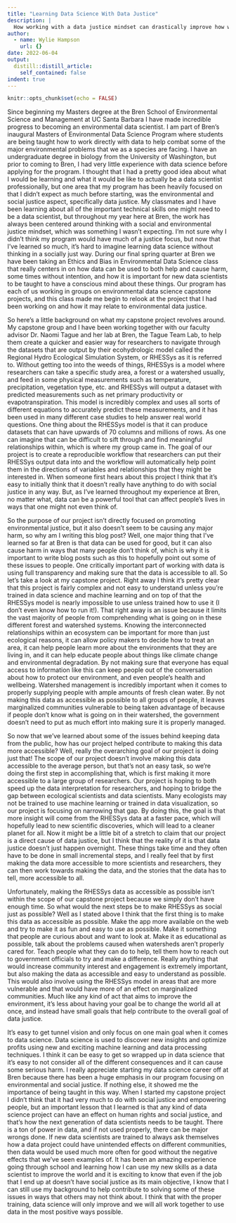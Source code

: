 ```yaml
---
title: "Learning Data Science With Data Justice"
description: |
  How working with a data justice mindset can drastically improve how we use data.
author:
  - name: Wylie Hampson
    url: {}
date: 2022-06-04
output:
  distill::distill_article:
    self_contained: false
indent: true
---
```



```r
knitr::opts_chunk$set(echo = FALSE)
```

Since beginning my Masters degree at the Bren School of Environmental Science and Management at UC Santa Barbara I have made incredible progress to becoming an environmental data scientist. I am part of Bren’s inaugural Masters of Environmental Data Science Program where students are being taught how to work directly with data to help combat some of the major environmental problems that we as a species are facing. I have an undergraduate degree in biology from the University of Washington, but prior to coming to Bren, I had very little experience with data science before applying for the program. I thought that I had a pretty good idea about what I would be learning and what it would be like to actually be a data scientist professionally, but one area that my program has been heavily focused on that I didn’t expect as much before starting, was the environmental and social justice aspect, specifically data justice. My classmates and I have been learning about all of the important technical skills one might need to be a data scientist, but throughout my year here at Bren, the work has always been centered around thinking with a social and environmental justice mindset, which was something I wasn’t expecting. I’m not sure why I didn’t think my program would have much of a justice focus, but now that I’ve learned so much, it’s hard to imagine learning data science without thinking in a socially just way. During our final spring quarter at Bren we have been taking an Ethics and Bias in Environmental Data Science class that really centers in on how data can be used to both help and cause harm, some times without intention, and how it is important for new data scientists to be taught to have a conscious mind about these things. Our program has each of us working in groups on environmental data science capstone projects, and this class made me begin to relook at the project that I had been working on and how it may relate to environmental data justice.\

So here’s a little background on what my capstone project revolves around. My capstone group and I have been working together with our faculty advisor Dr. Naomi Tague and her lab at Bren, the Tague Team Lab, to help them create a quicker and easier way for researchers to navigate through the datasets that are output by their ecohydrologic model called the Regional Hydro Ecological Simulation System, or RHESSys as it is referred to. Without getting too into the weeds of things, RHESSys is a model where researchers can take a specific study area, a forest or a watershed usually, and feed in some physical measurements such as temperature, precipitation, vegetation type, etc. and RHESSys will output a dataset with predicted measurements such as net primary productivity or evapotranspiration. This model is incredibly complex and uses all sorts of different equations to accurately predict these measurements, and it has been used in many different case studies to help answer real world questions. One thing about the RHESSys model is that it can produce datasets that can have upwards of 70 columns and millions of rows. As one can imagine that can be difficult to sift through and find meaningful relationships within, which is where my group came in. The goal of our project is to create a reproducible workflow that researchers can put their RHESSys output data into and the workflow will automatically help point them in the directions of variables and relationships that they might be interested in. When someone first hears about this project I think that it’s easy to initially think that it doesn’t really have anything to do with social justice in any way. But, as I’ve learned throughout my experience at Bren, no matter what, data can be a powerful tool that can affect people’s lives in ways that one might not even think of. \

So the purpose of our project isn’t directly focused on promoting environmental justice, but it also doesn’t seem to be causing any major harm, so why am I writing this blog post? Well, one major thing that I’ve learned so far at Bren is that data can be used for good, but it can also cause harm in ways that many people don’t think of, which is why it is important to write blog posts such as this to hopefully point out some of these issues to people. One critically important part of working with data is using full transparency and making sure that the data is accessible to all. So let’s take a look at my capstone project. Right away I think it’s pretty clear that this project is fairly complex and not easy to understand unless you’re trained in data science and machine learning and on top of that the RHESSys model is nearly impossible to use unless trained how to use it (I don’t even know how to run it!). That right away is an issue because it limits the vast majority of people from comprehending what is going on in these different forest and watershed systems. Knowing the interconnected relationships within an ecosystem can be important for more than just ecological reasons, it can allow policy makers to decide how to treat an area, it can help people learn more about the environments that they are living in, and it can help educate people about things like climate change and environmental degradation. By not making sure that everyone has equal access to information like this can keep people out of the conversation about how to protect our environment, and even people’s health and wellbeing. Watershed management is incredibly important when it comes to properly supplying people with ample amounts of fresh clean water. By not making this data as accessible as possible to all groups of people, it leaves marginalized communities vulnerable to being taken advantage of because if people don’t know what is going on in their watershed, the government doesn’t need to put as much effort into making sure it is properly managed.\

So now that we’ve learned about some of the issues behind keeping data from the public, how has our project helped contribute to making this data more accessible? Well, really the overarching goal of our project is doing just that! The scope of our project doesn’t involve making this data accessible to the average person, but that’s not an easy task, so we’re doing the first step in accomplishing that, which is first making it more accessible to a large group of researchers. Our project is hoping to both speed up the data interpretation for researchers, and hoping to bridge the gap between ecological scientists and data scientists. Many ecologists may not be trained to use machine learning or trained in data visualization, so our project is focusing on narrowing that gap. By doing this, the goal is that more insight will come from the RHESSys data at a faster pace, which will hopefully lead to new scientific discoveries, which will lead to a cleaner planet for all. Now it might be a little bit of a stretch to claim that our project is a direct cause of data justice, but I think that the reality of it is that data justice doesn’t just happen overnight. These things take time and they often have to be done in small incremental steps, and I really feel that by first making the data more accessible to more scientists and researchers, they can then work towards making the data, and the stories that the data has to tell, more accessible to all.\

Unfortunately, making the RHESSys data as accessible as possible isn’t within the scope of our capstone project because we simply don’t have enough time. So what would the next steps be to make RHESSys as social just as possible? Well as I stated above I think that the first thing is to make this data as accessible as possible. Make the app more available on the web and try to make it as fun and easy to use as possible. Make it something that people are curious about and want to look at. Make it as educational as possible, talk about the problems caused when watersheds aren’t properly cared for. Teach people what they can do to help, tell them how to reach out to government officials to try and make a difference. Really anything that would increase community interest and engagement is extremely important, but also making the data as accessible and easy to understand as possible. This would also involve using the RHESSys model in areas that are more vulnerable and that would have more of an effect on marginalized communities. Much like any kind of act that aims to improve the environment, it’s less about having your goal be to change the world all at once, and instead have small goals that help contribute to the overall goal of data justice.\

It’s easy to get tunnel vision and only focus on one main goal when it comes to data science. Data science is used to discover new insights and optimize profits using new and exciting machine learning and data processing techniques. I think it can be easy to get so wrapped up in data science that it’s easy to not consider all of the different consequences and it can cause some serious harm. I really appreciate starting my data science career off at Bren because there has been a huge emphasis in our program focusing on environmental and social justice. If nothing else, it showed me the importance of being taught in this way. When I started my capstone project I didn’t think that it had very much to do with social justice and empowering people, but an important lesson that I learned is that any kind of data science project can have an effect on human rights and social justice, and that’s how the next generation of data scientists needs to be taught. There is a ton of power in data, and if not used properly, there can be major wrongs done. If new data scientists are trained to always ask themselves how a data project could have unintended effects on different communities, then data would be used much more often for good without the negative effects that we’ve seen examples of. It has been an amazing experience going through school and learning how I can use my new skills as a data scientist to improve the world and it is exciting to know that even if the job that I end up at doesn’t have social justice as its main objective, I know that I can still use my background to help contribute to solving some of these issues in ways that others may not think about. I think that with the proper training, data science will only improve and we will all work together to use data in the most positive ways possible. 
